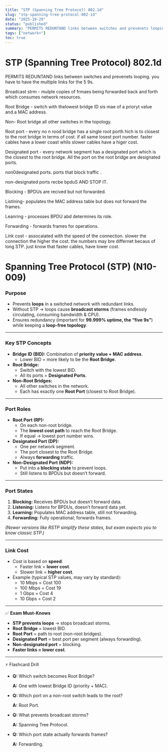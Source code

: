 ```yaml
---
title: "STP (Spanning Tree Protocol) 802.1d"
slug: "stp-spanning-tree-protocol-802-1d"
date: "2025-10-29"
status: "published"
summary: "PERMITS REDUNTAND links between switches and prevenets looping. you have to have the multiple links for the 5 9s."
tags: ["network+"]
toc: true
---
```


# STP (Spanning Tree Protocol) 802.1d

PERMITS REDUNTAND links between switches and prevenets looping. you have to have the multiple links for the 5 9s. 

Broadcast strm - mulple copies of frmaes being forwarded back and forth which consumes network resources. 

Root Bridge - switch with thelowest bridge ID sis mae of a prioryt value and.a MAC address. 

Non- Root bridge all other switches in the topology. 

Root port - every no n rood bridge has a single root porth hich is to closest to the root bridge in terms of cost. if all same losest port number. faster cables have a lower coast whils slower cables have a higer cost. 

Designated port - every network segment has a designated port which is the closest to the root bridge. All the port on the root bridge are designated ports. 

non0designated ports. ports that block traffic . 

non-designated ports recbe bpduS AND STOP IT. 

Blocking - BPDUs are recived but not forwarded. 

Listining-  populates the MAC address table but does not forward the frames. 

Leanring - processes BPDU abd determines its role. 

Forwarding - forwards frames for operations. 

Link cost - assocaiated with the speed of the connection. slower the connection the higher the cost. the numbers may bre differnet becaus of long STP. just know that faster cables, have lower cost. 

# Spanning Tree Protocol (STP) (N10-009)

### **Purpose**

- Prevents **loops** in a switched network with redundant links.
- Without STP → loops cause **broadcast storms** (frames endlessly circulating, consuming bandwidth & CPU).
- Ensures redundancy (important for **99.999% uptime, the “five 9s”**) while keeping a **loop-free topology**.

---

### **Key STP Concepts**

- **Bridge ID (BID):** Combination of **priority value + MAC address**.
    - Lower BID = more likely to be the **Root Bridge**.
- **Root Bridge:**
    - Switch with the lowest BID.
    - All its ports = **Designated Ports**.
- **Non-Root Bridges:**
    - All other switches in the network.
    - Each has exactly one **Root Port** (closest to Root Bridge).

---

### **Port Roles**

- **Root Port (RP):**
    - On each non-root bridge.
    - The **lowest cost path** to reach the Root Bridge.
    - If equal → lowest port number wins.
- **Designated Port (DP):**
    - One per network segment.
    - The port closest to the Root Bridge.
    - Always **forwarding** traffic.
- **Non-Designated Port (NDP):**
    - Put into a **blocking state** to prevent loops.
    - Still listens to BPDUs but doesn’t forward.

---

### **Port States**

1. **Blocking:** Receives BPDUs but doesn’t forward data.
2. **Listening:** Listens for BPDUs, doesn’t forward data yet.
3. **Learning:** Populates MAC address table, still not forwarding.
4. **Forwarding:** Fully operational; forwards frames.

*(Newer versions like RSTP simplify these states, but exam expects you to know classic STP.)*

---

### **Link Cost**

- Cost is based on **speed**:
    - Faster link = **lower cost**.
    - Slower link = **higher cost**.
- Example (typical STP values, may vary by standard):
    - 10 Mbps = Cost 100
    - 100 Mbps = Cost 19
    - 1 Gbps = Cost 4
    - 10 Gbps = Cost 2

---

✅ **Exam Must-Knows**

- **STP prevents loops** → stops broadcast storms.
- **Root Bridge** = lowest BID.
- **Root Port** = path to root (non-root bridges).
- **Designated Port** = best port per segment (always forwarding).
- **Non-designated port** = blocking.
- **Faster links = lower cost**.

---

⚡ Flashcard Drill

- **Q:** Which switch becomes Root Bridge?
    
    **A:** One with lowest Bridge ID (priority + MAC).
    
- **Q:** Which port on a non-root switch leads to the root?
    
    **A:** Root Port.
    
- **Q:** What prevents broadcast storms?
    
    **A:** Spanning Tree Protocol.
    
- **Q:** Which port state actually forwards frames?
    
    **A:** Forwarding.